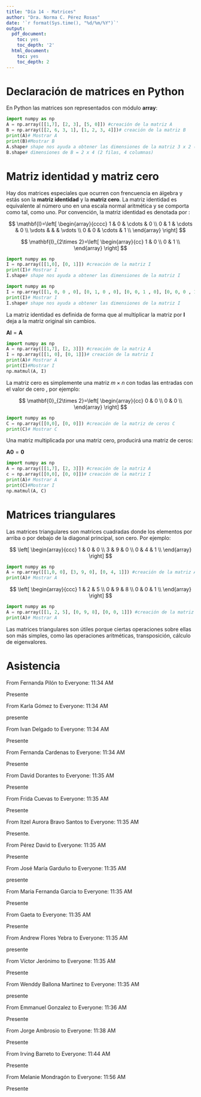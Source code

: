 ---
title: "Día 14 - Matrices"
author: "Dra. Norma C. Pérez Rosas"
date: '`r format(Sys.time(), "%d/%m/%Y")`'
output:
  pdf_document:
    toc: yes
    toc_depth: '2'
  html_document:
    toc: yes
    toc_depth: 2
---

# Declaración de matrices en Python 

En Python las matrices son representados con módulo **array**:


```{python}
import numpy as np 
A = np.array([[1,7], [2, 3], [5, 0]]) #creación de la matriz A
B = np.array([[2, 6, 3, 1], [1, 2, 3, 4]])# creación de la matriz B
print(A)# Mostrar A
print(B)#Mostrar B
A.shape# shape nos ayuda a obtener las dimensiones de la matriz 3 x 2 (3 filas, 2 columnas)
B.shape# dimensiones de B = 2 x 4 (2 filas, 4 columnas)
```


# Matriz identidad y matriz cero 

Hay dos matrices especiales que ocurren con frencuencia en álgebra y estás son la **matriz identidad** y la **matriz cero**. La matriz identidad es equivalente al número uno en una escala normal aritmética y se comporta como tal, como uno. Por convención, la matriz identidad es denotada por : 




$$
\mathbf{I}=\left[
\begin{array}{cccc}
   1 & 0 & \cdots &  0 \\
   0 & 1 & \cdots &  0 \\
   \vdots &  &  &   \vdots \\
   0 & 0 & \cdots &  1 \\
\end{array}
\right]
$$



$$
\mathbf{I}_{2\times 2}=\left[
\begin{array}{cc}
   1 & 0  \\
   0 & 1  \\
\end{array}
\right]
$$


```{python}
import numpy as np 
I = np.array([[1,0], [0, 1]]) #creación de la matriz I
print(I)# Mostrar I
I.shape# shape nos ayuda a obtener las dimensiones de la matriz I
```

```{python}
import numpy as np 
I = np.array([[1, 0, 0 , 0], [0, 1, 0 , 0], [0, 0, 1 , 0], [0, 0, 0 , 1]]) #creación de la matriz I
print(I)# Mostrar I
I.shape# shape nos ayuda a obtener las dimensiones de la matriz I
```


La matriz identidad es definida de forma que al multiplicar la matriz por $\mathbf{I}$ deja a la matriz original sin cambios. 

$\mathbf{A}\mathbf{I}=\mathbf{A}$


```{python}
import numpy as np 
A = np.array([[1,7], [2, 3]]) #creación de la matriz A
I = np.array([[1, 0], [0, 1]])# creación de la matriz I
print(A)# Mostrar A
print(I)#Mostrar I
np.matmul(A, I)
```


La matriz cero es simplemente una matriz $m\times n$ con todas las entradas con el valor de cero , por ejemplo:

$$
\mathbf{0}_{2\times 2}=\left[
\begin{array}{cc}
   0 & 0  \\
   0 & 0  \\
\end{array}
\right]
$$

```{python}
import numpy as np 
C = np.array([[0,0], [0, 0]]) #creación de la matriz de ceros C
print(C)# Mostrar C
```


Una matriz multiplicada por una matriz cero, producirá una matriz de ceros:

$\mathbf{A}\mathbf{0}=\mathbf{0}$

```{python}
import numpy as np 
A = np.array([[1,7], [2, 3]]) #creación de la matriz A
c = np.array([[0,0], [0, 0]])# creación de la matriz I
print(A)# Mostrar A
print(C)#Mostrar I
np.matmul(A, C)
```

# Matrices triangulares

Las matrices triangulares son matrices cuadradas donde los elementos por arriba o por debajo de la diagonal principal, son cero. Por ejemplo:


$$
\left[
\begin{array}{ccc}
   1 & 0 & 0 \\
   3 & 9 & 0 \\
   0 & 4 & 1 \\
\end{array}
\right]
$$

```{python}
import numpy as np 
A = np.array([[1,0, 0], [3, 9, 0], [0, 4, 1]]) #creación de la matriz A
print(A)# Mostrar A
```


$$
\left[
\begin{array}{ccc}
   1 & 2 & 5 \\
   0 & 9 & 8 \\
   0 & 0 & 1 \\
\end{array}
\right]
$$

```{python}
import numpy as np 
A = np.array([[1, 2, 5], [0, 9, 8], [0, 0, 1]]) #creación de la matriz A
print(A)# Mostrar A
```

Las matrices triangulares son útiles porque ciertas operaciones sobre ellas son más simples, como las operaciones aritméticas, transposición, cálculo de eigenvalores. 



# Asistencia

From Fernanda Pilón to Everyone:  11:34 AM

Presente

From Karla Gómez to Everyone:  11:34 AM

presente

From Ivan Delgado to Everyone:  11:34 AM

Presente

From Fernanda Cardenas to Everyone:  11:34 AM

Presente

From David Dorantes to Everyone:  11:35 AM

Presente

From Frida Cuevas to Everyone:  11:35 AM

Presente

From Itzel Aurora Bravo Santos to Everyone:  11:35 AM

Presente.

From Pérez David to Everyone:  11:35 AM

Presente

From José María Garduño to Everyone:  11:35 AM

presente

From Maria Fernanda Garcia to Everyone:  11:35 AM

Presente

From Gaeta to Everyone:  11:35 AM

Presente

From Andrew Flores Yebra to Everyone:  11:35 AM

presente

From Víctor Jerónimo to Everyone:  11:35 AM

Presente

From Wenddy Ballona Martinez to Everyone:  11:35 AM

presente

From Emmanuel Gonzalez to Everyone:  11:36 AM

Presente

From Jorge Ambrosio to Everyone:  11:38 AM

Presente

From Irving Barreto to Everyone:  11:44 AM

Presente

From Melanie Mondragón to Everyone:  11:56 AM

Presente


